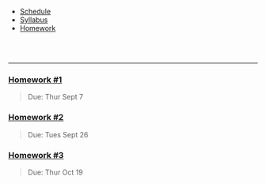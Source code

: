 <ul class="navibar">
  <li><a href="./index.html" class="navibar">Schedule</a></li>
  <li><a href="./syllabus.html" class="navibar" >Syllabus</a></li>
  <li><a href="./homework.html" class="current" >Homework</a></li>
</ul>




<!--- Start Main Page --->
<br>
<br>

-------


### [Homework \#1](homework/hw1.pdf)
> Due: Thur Sept 7


### [Homework \#2](homework/hw2.pdf)
> Due: Tues Sept 26

### [Homework \#3](homework/hw3.pdf)
> Due: Thur Oct 19



  